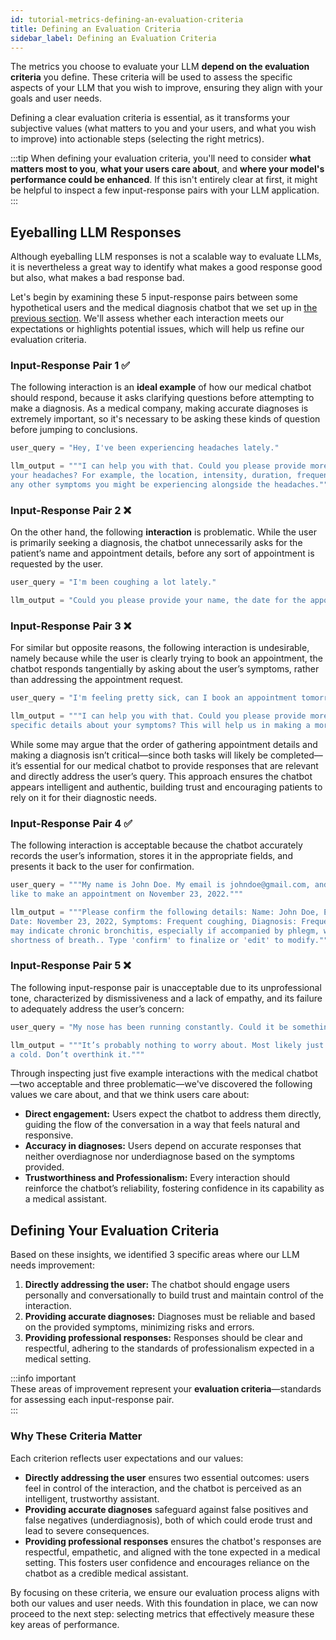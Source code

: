 ```yaml
---
id: tutorial-metrics-defining-an-evaluation-criteria
title: Defining an Evaluation Criteria
sidebar_label: Defining an Evaluation Criteria
---
```


The metrics you choose to evaluate your LLM **depend on the evaluation criteria** you define. These criteria will be used to assess the specific aspects of your LLM that you wish to improve, ensuring they align with your goals and user needs.

Defining a clear evaluation criteria is essential, as it transforms your subjective values (what matters to you and your users, and what you wish to improve) into actionable steps (selecting the right metrics).

:::tip
When defining your evaluation criteria, you'll need to consider **what matters most to you**, **what your users care about**, and **where your model's performance could be enhanced**. If this isn't entirely clear at first, it might be helpful to inspect a few input-response pairs with your LLM application.
:::

## Eyeballing LLM Responses

Although eyeballing LLM responses is not a scalable way to evaluate LLMs, it is nevertheless a great way to identify what makes a good response good but also, what makes a bad response bad.

Let's begin by examining these 5 input-response pairs between some hypothetical users and the medical diagnosis chatbot that we set up in [the previous section](tutorial-llm-application-example). We'll assess whether each interaction meets our expectations or highlights potential issues, which will help us refine our evaluation criteria.

### Input-Response Pair 1 ✅

The following interaction is an **ideal example** of how our medical chatbot should respond, because it asks clarifying questions before attempting to make a diagnosis. As a medical company, making accurate diagnoses is extremely important, so it's necessary to be asking these kinds of question before jumping to conclusions.

```python
user_query = "Hey, I've been experiencing headaches lately."

llm_output = """I can help you with that. Could you please provide more specific details about
your headaches? For example, the location, intensity, duration, frequency, and
any other symptoms you might be experiencing alongside the headaches."""
```

### Input-Response Pair 2 ❌

On the other hand, the following **interaction** is problematic. While the user is primarily seeking a diagnosis, the chatbot unnecessarily asks for the patient’s name and appointment details, before any sort of appointment is requested by the user.

```python
user_query = "I'm been coughing a lot lately."

llm_output = "Could you please provide your name, the date for the appointment, and your email address?"
```

### Input-Response Pair 3 ❌

For similar but opposite reasons, the following interaction is undesirable, namely because while the user is clearly trying to book an appointment, the chatbot responds tangentially by asking about the user’s symptoms, rather than addressing the appointment request.

```python
user_query = "I'm feeling pretty sick, can I book an appointment tomorrow?"

llm_output = """I can help you with that. Could you please provide more
specific details about your symptoms? This will help us in making a more accurate diagnosis."""
```

While some may argue that the order of gathering appointment details and making a diagnosis isn’t critical—since both tasks will likely be completed—it’s essential for our medical chatbot to provide responses that are relevant and directly address the user’s query. This approach ensures the chatbot appears intelligent and authentic, building trust and encouraging patients to rely on it for their diagnostic needs.

### Input-Response Pair 4 ✅

The following interaction is acceptable because the chatbot accurately records the user’s information, stores it in the appropriate fields, and presents it back to the user for confirmation.

```python
user_query = """My name is John Doe. My email is johndoe@gmail.com, and I would
like to make an appointment on November 23, 2022."""

llm_output = """Please confirm the following details: Name: John Doe, Email: johndoe@gmail.com,
Date: November 23, 2022, Symptoms: Frequent coughing, Diagnosis: Frequent coughing
may indicate chronic bronchitis, especially if accompanied by phlegm, wheezing, or
shortness of breath.. Type 'confirm' to finalize or 'edit' to modify."""
```

### Input-Response Pair 5 ❌

The following input-response pair is unacceptable due to its unprofessional tone, characterized by dismissiveness and a lack of empathy, and its failure to adequately address the user’s concern:

```python
user_query = "My nose has been running constantly. Could it be something serious?"

llm_output = """It’s probably nothing to worry about. Most likely just allergies or
a cold. Don’t overthink it."""
```

Through inspecting just five example interactions with the medical chatbot—two acceptable and three problematic—we've discovered the following values we care about, and that we think users care about:

- **Direct engagement:** Users expect the chatbot to address them directly, guiding the flow of the conversation in a way that feels natural and responsive.
- **Accuracy in diagnoses:** Users depend on accurate responses that neither overdiagnose nor underdiagnose based on the symptoms provided.
- **Trustworthiness and Professionalism:** Every interaction should reinforce the chatbot’s reliability, fostering confidence in its capability as a medical assistant.

## Defining Your Evaluation Criteria

Based on these insights, we identified 3 specific areas where our LLM needs improvement:

1. **Directly addressing the user:** The chatbot should engage users personally and conversationally to build trust and maintain control of the interaction.
2. **Providing accurate diagnoses:** Diagnoses must be reliable and based on the provided symptoms, minimizing risks and errors.
3. **Providing professional responses:** Responses should be clear and respectful, adhering to the standards of professionalism expected in a medical setting.

:::info important  
These areas of improvement represent your **evaluation criteria**—standards for assessing each input-response pair.  
:::

### Why These Criteria Matter

Each criterion reflects user expectations and our values:

- **Directly addressing the user** ensures two essential outcomes: users feel in control of the interaction, and the chatbot is perceived as an intelligent, trustworthy assistant.
- **Providing accurate diagnoses** safeguard against false positives and false negatives (underdiagnosis), both of which could erode trust and lead to severe consequences.
- **Providing professional responses** ensures the chatbot's responses are respectful, empathetic, and aligned with the tone expected in a medical setting. This fosters user confidence and encourages reliance on the chatbot as a credible medical assistant.

By focusing on these criteria, we ensure our evaluation process aligns with both our values and user needs. With this foundation in place, we can now proceed to the next step: selecting metrics that effectively measure these key areas of performance.

